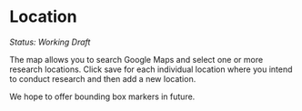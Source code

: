 # Location

_Status: Working Draft_

The map allows you to search Google Maps and select one or more research locations. Click save for each individual location where you intend to conduct research and then add a new location. 

We hope to offer bounding box markers in future. 

<!--- Offer the capacity to upload a document with a research cruise plan--->
